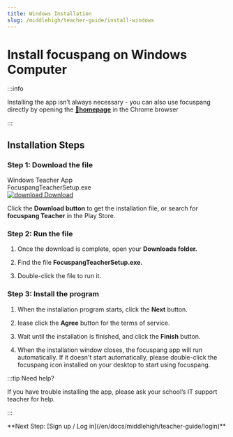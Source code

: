 ```yaml
---
title: Windows Installation
slug: /middlehigh/teacher-guide/install-windows
---
```


# Install focuspang on Windows Computer

:::info

Installing the app isn’t always necessary - you can also use focuspang directly by opening the [**🔗homepage**](https://teacher.focuspang.com) in the Chrome browser

:::

## Installation Steps

### Step 1: Download the file

<div class="fp-download-container fp-download-blue">
  <div>
    <div class="fp-download-title">Windows Teacher App</div>
    <div class="fp-download-desc">FocuspangTeacherSetup.exe</div>
  </div>
  <a
    class="fp-download-button"
    href="https://obj-g-1.ktcloud.com/focuspang-media/downloads/FocuspangTeacherSetup.exe"
  >
    <img
      class="fp-download-icon"
      src="/img/download-white-icon.svg"
      alt="download"
    />
    Download
  </a>
</div>

Click the **Download button** to get the installation file, or search for **focuspang Teacher** in the Play Store.

### Step 2: Run the file

1. Once the download is complete, open your **Downloads folder.**

2. Find the file **FocuspangTeacherSetup.exe.**

3. Double-click the file to run it.

### Step 3: Install the program

1. When the installation program starts, click the **Next** button.

2. lease click the **Agree** button for the terms of service.

3. Wait until the installation is finished, and click the **Finish** button.

4. When the installation window closes, the focuspang app will run automatically.
   If it doesn't start automatically, please double-click the focuspang icon installed on your desktop to start using focuspang.

:::tip Need help?

If you have trouble installing the app, please ask your school’s IT support teacher for help.

:::

<div class="link-center">
  **Next Step: [Sign up / Log in](/en/docs/middlehigh/teacher-guide/login)**
</div>
